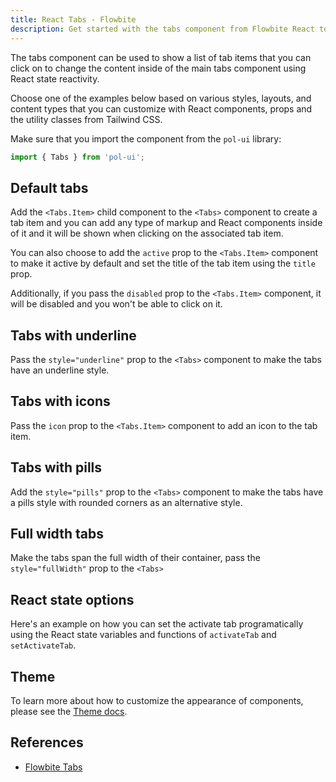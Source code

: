 ```yaml
---
title: React Tabs - Flowbite
description: Get started with the tabs component from Flowbite React to show a list of tab items where you can switch between them using multiple styles, colors and layouts
---
```


The tabs component can be used to show a list of tab items that you can click on to change the content inside of the main tabs component using React state reactivity.

Choose one of the examples below based on various styles, layouts, and content types that you can customize with React components, props and the utility classes from Tailwind CSS.

Make sure that you import the component from the `pol-ui` library:

```jsx
import { Tabs } from 'pol-ui';
```

## Default tabs

Add the `<Tabs.Item>` child component to the `<Tabs>` component to create a tab item and you can add any type of markup and React components inside of it and it will be shown when clicking on the associated tab item.

You can also choose to add the `active` prop to the `<Tabs.Item>` component to make it active by default and set the title of the tab item using the `title` prop.

Additionally, if you pass the `disabled` prop to the `<Tabs.Item>` component, it will be disabled and you won't be able to click on it.

<Example name="tabs.root" />

## Tabs with underline

Pass the `style="underline"` prop to the `<Tabs>` component to make the tabs have an underline style.

<Example name="tabs.withUnderline" />

## Tabs with icons

Pass the `icon` prop to the `<Tabs.Item>` component to add an icon to the tab item.

<Example name="tabs.withIcons" />

## Tabs with pills

Add the `style="pills"` prop to the `<Tabs>` component to make the tabs have a pills style with rounded corners as an alternative style.

<Example name="tabs.withPills" />

## Full width tabs

Make the tabs span the full width of their container, pass the `style="fullWidth"` prop to the `<Tabs>`

<Example name="tabs.fullWidth" />

## React state options

Here's an example on how you can set the activate tab programatically using the React state variables and functions of `activateTab` and `setActivateTab`.

<Example name="tabs.stateOptions" />

## Theme

To learn more about how to customize the appearance of components, please see the [Theme docs](/docs/customize/theme).

<Theme name="tabs" />

## References

- [Flowbite Tabs](https://flowbite.com/docs/components/tabs/)
